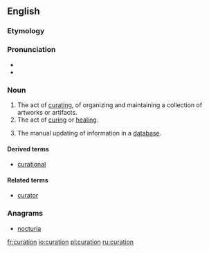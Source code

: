 ==English==

===Etymology===

{{suffix|curate|ion}}
===Pronunciation===

* {{IPA|kjəˈɹeɪʃən}}
* {{rhymes|eɪʃən}}
===Noun===
{{en-noun}}
{{wikipedia}}

# The act of [[curate|curating]], of organizing and maintaining a collection of artworks or artifacts.
# The act of [[cure|curing]] or [[heal]]ing.
# {{databases}} The manual updating of information in a [[database]].

====Derived terms====
* [[curational]]

====Related terms====
* [[curator]]

===Anagrams===
* [[nocturia#English|nocturia]]

[[fr:curation]]
[[io:curation]]
[[pl:curation]]
[[ru:curation]]